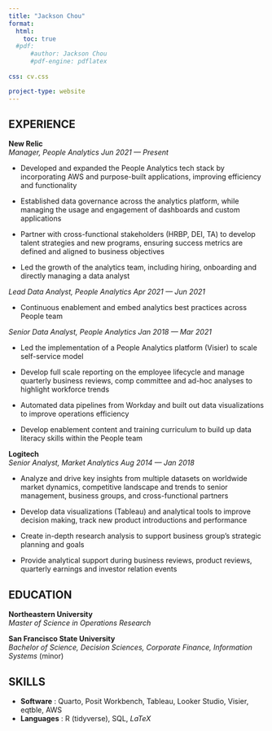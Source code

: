 ```yaml
---
title: "Jackson Chou"
format:
  html:
    toc: true
  #pdf:
      #author: Jackson Chou
      #pdf-engine: pdflatex
    
css: cv.css

project-type: website
---
```


## EXPERIENCE

**New Relic**\
*Manager, People Analytics* [*Jun 2021 --- Present*]{.cvdate}

-   Developed and expanded the People Analytics tech stack by incorporating AWS and purpose-built applications, improving efficiency and functionality

-   Established data governance across the analytics platform, while managing the usage and engagement of dashboards and custom applications

-  Partner with cross-functional stakeholders (HRBP, DEI, TA) to develop talent strategies and new programs, ensuring success metrics are defined and aligned to business objectives

-   Led the growth of the analytics team, including hiring, onboarding and directly managing a data analyst


*Lead Data Analyst, People Analytics* [*Apr 2021 --- Jun 2021*]{.cvdate}

-   Continuous enablement and embed analytics best practices across People team

*Senior Data Analyst, People Analytics* [*Jan 2018 --- Mar 2021*]{.cvdate}

-   Led the implementation of a People Analytics platform (Visier) to scale self-service model

-   Develop full scale reporting on the employee lifecycle and manage quarterly business reviews, comp committee and ad-hoc analyses to highlight workforce trends

-   Automated data pipelines from Workday and built out data visualizations to improve operations efficiency

-   Develop enablement content and training curriculum to build up data literacy skills within the People team

**Logitech**\
*Senior Analyst, Market Analytics* [*Aug 2014 --- Jan 2018*]{.cvdate}

-   Analyze and drive key insights from multiple datasets on worldwide market dynamics, competitive landscape and trends to senior management, business groups, and cross-functional partners

-   Develop data visualizations (Tableau) and analytical tools to improve decision making, track new product introductions and performance

-   Create in-depth research analysis to support business group's strategic planning and goals

-   Provide analytical support during business reviews, product reviews, quarterly earnings and investor relation events

## EDUCATION

**Northeastern University**\
*Master of Science in Operations Research*

**San Francisco State University**\
*Bachelor of Science, Decision Sciences, Corporate Finance, Information Systems* (minor)

## SKILLS

-   **Software** : Quarto, Posit Workbench, Tableau, Looker Studio, Visier, eqtble, AWS
-   **Languages** : R (tidyverse), SQL, $LaTeX$
